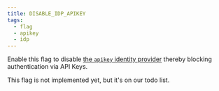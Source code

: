 ```yaml
---
title: DISABLE_IDP_APIKEY
tags:
  - flag
  - apikey
  - idp
---
```


Enable this flag to disable [the `apikey` identity
provider](/docs/guides/settings/idps#apikey) thereby blocking authentication via API Keys.

<Comment by="joost">
This flag is not implemented yet, but it's on our todo list. 
</Comment>
